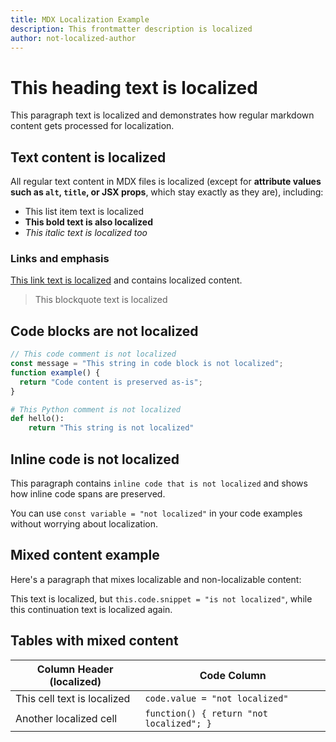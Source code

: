 ```yaml
---
title: MDX Localization Example
description: This frontmatter description is localized
author: not-localized-author
---
```


# This heading text is localized

This paragraph text is localized and demonstrates how regular markdown content gets processed for localization.

## Text content is localized

All regular text content in MDX files is localized (except for **attribute values such as `alt`, `title`, or JSX props**, which stay exactly as they are), including:

- This list item text is localized
- **This bold text is also localized**
- _This italic text is localized too_

### Links and emphasis

[This link text is localized](https://example.com) and contains localized content.

> This blockquote text is localized

## Code blocks are not localized

```javascript
// This code comment is not localized
const message = "This string in code block is not localized";
function example() {
  return "Code content is preserved as-is";
}
```

```python
# This Python comment is not localized
def hello():
    return "This string is not localized"
```

## Inline code is not localized

This paragraph contains `inline code that is not localized` and shows how inline code spans are preserved.

You can use `const variable = "not localized"` in your code examples without worrying about localization.

## Mixed content example

Here's a paragraph that mixes localizable and non-localizable content:

This text is localized, but `this.code.snippet = "is not localized"`, while this continuation text is localized again.

## Tables with mixed content

| Column Header (localized)   | Code Column                              |
| --------------------------- | ---------------------------------------- |
| This cell text is localized | `code.value = "not localized"`           |
| Another localized cell      | `function() { return "not localized"; }` |